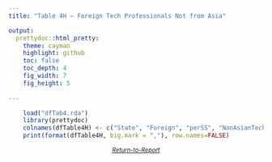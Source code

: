 ```yaml
---
title: "Table 4H — Foreign Tech Professionals Not from Asia"

output: 
  prettydoc::html_pretty:
    theme: cayman
    highlight: github
    toc: false
    toc_depth: 4
    fig_width: 7
    fig_height: 5
  
---
```


```r
    load("dfTab4.rda") 
    library(prettydoc)
    colnames(dfTable4H) <- c("State", "Foreign", "perSS", "NonAsianTech", "perT") 
    print(format(dfTable4H, big.mark = ","), row.names=FALSE)  
```
<small><i><center><a href="https://archimedes2kxx.github.io/BestStatesForBlackTech/Report-3.html" target="_self">Return-to-Report</a></center></i></small>
